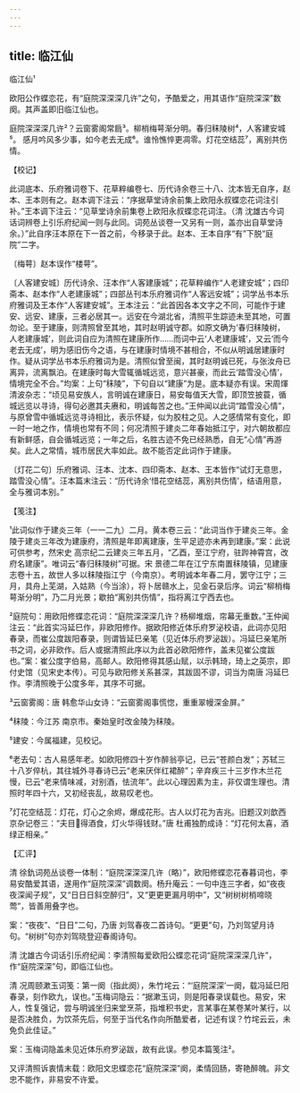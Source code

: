 ```yaml
---
---
---
```

title: 临江仙
---



临江仙¹





欧阳公作蝶恋花，有“庭院深深深几许”之句，予酷爱之，用其语作“庭院深深”数阕。其声盖即旧临江仙也。

庭院深深深几许²？云窗雾阁常扃³。柳梢梅萼渐分明。春归秣陵树⁴，人客建安城⁵。 感月吟风多少事，如今老去无成⁶。谁怜憔悴更凋零。灯花空结蕊⁷，离别共伤情。

【校记】

此词底本、乐府雅词卷下、花草粹编卷七、历代诗余卷三十八、沈本皆无自序，赵本、王本则有之。赵本调下注云：“序据草堂诗余前集上欧阳永叔蝶恋花词注引补。”王本调下注云：“见草堂诗余前集卷上欧阳永叔蝶恋花词注。（清 沈雄古今词话词辨卷上引乐府纪闻一则与此同。词苑丛谈卷一又另有一则，盖亦出自草堂诗余。）”此自序汪本原在下一首之前，今移录于此。赵本、王本自序“有”下脱“庭院”二字。

〔梅萼〕赵本误作“楼萼”。

〔人客建安城〕历代诗余、汪本作“人客建康城”；花草粹编作“人老建安城”；四印斋本、赵本作“人老建康城”；四部丛刊本乐府雅词作“人客远安城”；词学丛书本乐府雅词及王本作“人客建安城”。王本注云：“此首因各本文字之不同，可能作于建安、远安、建康，三者必居其一。远安在今湖北省，清照平生踪迹未至其地，可置勿论。至于建康，则清照曾至其地，其时赵明诚守郡。如原文确为‘春归秣陵树，人老建康城’，则此词自应为清照在建康所作……而词中云‘人老建康城’，又云‘而今老去无成’，明为感旧伤今之语，与在建康时情境不甚相合，不似从明诚居建康时作。疑从词学丛书本乐府雅词为是。清照似曾至闽，其时赵明诚已死，与张汝舟已离异，流离飘泊。在建康时每大雪辄循城远览，意兴甚豪，而此云‘踏雪没心情’，情境完全不合。”均案：上句“秣陵”，下句自以“建康”为是。底本疑亦有误。宋周煇清波杂志：“顷见易安族人，言明诚在建康日，易安每值天大雪，即顶笠披蓑，循城远览以寻诗，得句必邀其夫赓和，明诚每苦之也。”王仲闻以此词“踏雪没心情”，与原曾雪中循城远览寻诗相比，表示怀疑，似为胶柱之见。人之感情常有变化，即一时一地之作，情境也常有不同；何况清照于建炎二年春始抵江宁，对六朝故都应有新鲜感，自会循城远览；一年之后，名胜古迹不免已经熟悉，自无“心情”再游矣。此人之常情，城市居民大率如此。故不能否定此词作于建康。

〔灯花二句〕乐府雅词、汪本、沈本、四印斋本、赵本、王本皆作“试灯无意思，踏雪没心情”。汪本篇末注云：“历代诗余‘惜花空结蕊，离别共伤情’，结语用意，全与雅词本别。”

【笺注】

¹此词似作于建炎三年（一一二九）二月。黄本卷三云：“此词当作于建炎三年。金陵于建炎三年改为建康府，清照是年即离建康，生平足迹亦未再到建康。”案：此说可供参考，然宋史 高宗纪二云建炎三年五月，“乙酉，至江宁府，驻跸神霄宫，改府名建康”。唯词云“春归秣陵树”可据。宋 景德二年在江宁东南置秣陵镇，见建康志卷十五，故世人多以秣陵指江宁（今南京）。考明诚本年春二月，罢守江宁；三月，具舟上芜湖，入姑熟（今当涂），将卜居赣水上，见金石录后序。词云“柳梢梅萼渐分明”，乃二月光景；歇拍“离别共伤情”，指将离江宁西去也。

²庭院句：用欧阳修蝶恋花词：“庭院深深深几许？杨柳堆烟，帘幕无重数。”王仲闻注云：“此首实冯延巳作，非欧阳修作。据欧阳修近体乐府罗泌校语，此词亦见阳春录，而崔公度跋阳春录，则谓皆延巳亲笔（见近体乐府罗泌跋）。冯延巳亲笔所书之词，必非欧作。后人或据清照此序以为此首必欧阳修作，盖未见崔公度跋也。”案：崔公度字伯易，高邮人。欧阳修得其感山赋，以示韩琦，琦上之英宗，即付史馆（见宋史本传）。可见与欧阳修关系甚深，其跋固不谬，词当为南唐 冯延巳作。李清照晚于公度多年，其序不可据。

³云窗雾阁：唐 韩愈华山女诗：“云窗雾阁事慌惚，重重翠幔深金屏。”

⁴秣陵：今江苏 南京市。秦始皇时改金陵为秣陵。

⁵建安：今属福建，见校记。

⁶老去句：古人易感年老。如欧阳修四十岁作醉翁亭记，已云“苍颜白发”；苏轼三十八岁倅杭，其往城外寻春诗已云“老来厌伴红裙醉”；辛弃疾三十三岁作木兰花慢，已云“老来情味减，对别酒，怯流年”。此以心理因素为主，非仅谓生理也。清照时年四十六，又初经丧乱，故易叹老也。

⁷灯花空结蕊：灯花，灯心之余烬，爆成花形。古人以灯花为吉兆。旧题汉刘歆西京杂记卷三：“夫目得酒食，灯火华得钱财。”唐 杜甫独酌成诗：“灯花何太喜，酒绿正相亲。”

【汇评】

清 徐釚词苑丛谈卷一体制：“庭院深深深几许（略）”，欧阳修蝶恋花春暮词也，李易安酷爱其语，遂用作“庭院深深”调数阕。杨升庵云：一句中连三字者，如“夜夜夜深闻子规”，又“日日日斜空醉归”，又“更更更漏月明中”，又“树树树梢啼晓莺”，皆善用叠字也。

案：“夜夜”、“日日”二句，乃唐 刘驾春夜二首诗句。“更更”句，乃刘驾望月诗句。“树树”句亦刘驾晓登迎春阁诗句。

清 沈雄古今词话引乐府纪闻：李清照每爱欧阳公蝶恋花词“庭院深深深几许”，作“庭院深深”句，即临江仙也。

清 况周颐漱玉词笺：第一阕（指此阕），朱竹垞云：“‘庭院深深’一阕，载冯延巳阳春录，刻作欧九，误也。”玉梅词隐云：“据漱玉词，则是阳春录误载也。易安，宋人，性复强记，尝与明诚坐归来堂烹茶，指堆积书史，言某事在某卷某叶某行，以是否决胜负，为饮茶先后，何至于当代名作向所酷爱者，记述有误？竹垞云云，未免负此佳证。”

案：玉梅词隐盖未见近体乐府罗泌跋，故有此误。参见本篇笺注²。

又评清照诉衷情末载：欧阳文忠蝶恋花“庭院深深”阕，柔情回肠，寄艳醉魄。非文忠不能作，非易安不许爱。
